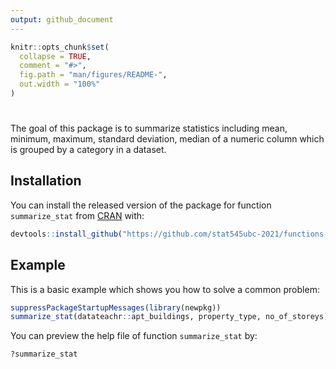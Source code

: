 ```yaml
---
output: github_document
---
```


<!-- README.md is generated from README.Rmd. Please edit that file -->

```r
knitr::opts_chunk$set(
  collapse = TRUE,
  comment = "#>",
  fig.path = "man/figures/README-",
  out.width = "100%"
)
```

# 

<!-- badges: start -->
<!-- badges: end -->

The goal of this package is to summarize statistics including mean, minimum, maximum, standard deviation, median of a numeric column which is grouped by a category in a dataset.


## Installation

You can install the released version of the package for function `summarize_stat` from [CRAN](https://CRAN.R-project.org) with:

``` r
devtools::install_github("https://github.com/stat545ubc-2021/functions-Yixuan-L.git", ref = "0.1.0")
```

## Example

This is a basic example which shows you how to solve a common problem:

```r
suppressPackageStartupMessages(library(newpkg))
summarize_stat(datateachr::apt_buildings, property_type, no_of_storeys)
```

You can preview the help file of function `summarize_stat` by:
```r
?summarize_stat
```


